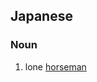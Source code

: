 {{also|单骑|單騎}}
==Japanese==
{{ja-kanjitab|たん|き|yomi=o}}

===Noun===
{{ja-noun|たんき|kyu=單騎}}

# lone [[horseman]]